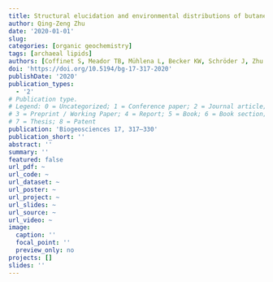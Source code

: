 ```yaml
---
title: Structural elucidation and environmental distributions of butanetriol and pentanetriol dialkyl glycerol tetraethers (BDGTs and PDGTs)
author: Qing-Zeng Zhu
date: '2020-01-01'
slug:
categories: [organic geochemistry]
tags: [archaeal lipids]
authors: [Coffinet S, Meador TB, Mühlena L, Becker KW, Schröder J, Zhu Q-Z, Lipp JS, Heuer VB, Crump MP, Hinrichs K-U]
doi: 'https://doi.org/10.5194/bg-17-317-2020'
publishDate: '2020'
publication_types:
  - '2'
# Publication type.
# Legend: 0 = Uncategorized; 1 = Conference paper; 2 = Journal article;
# 3 = Preprint / Working Paper; 4 = Report; 5 = Book; 6 = Book section;
# 7 = Thesis; 8 = Patent
publication: 'Biogeosciences 17, 317–330'
publication_short: ''
abstract: ''
summary: ''
featured: false
url_pdf: ~
url_code: ~
url_dataset: ~
url_poster: ~
url_project: ~
url_slides: ~
url_source: ~
url_video: ~
image:
  caption: ''
  focal_point: ''
  preview_only: no
projects: []
slides: ''
---
```


